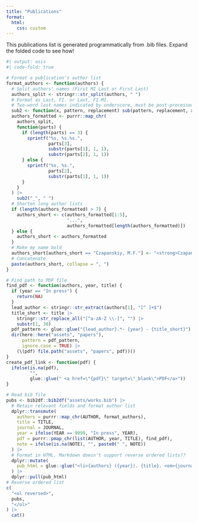 ```yaml
---
title: "Publications"
format:
  html: 
    css: custom
---
```


This publications list is generated programmatically from .bib files. Expand the folded code to see how!

```r
#| output: asis
#| code-fold: true

# Format a publication's author list
format_authors <- function(authors) {
  # Split authors' names (First MI Last or First Last)
  authors_split <- stringr::str_split(authors, " ")
  # Format as Last, FI. or Last, FI.MI.
  # Two-word last names indicated by underscore, must be post-processed
  sub2 <- function(x, pattern, replacement) sub(pattern, replacement, x)
  authors_formatted <- purrr::map_chr(
    authors_split,
    function(parts) {
      if (length(parts) == 3) {
        sprintf("%s, %s.%s.", 
                parts[3], 
                substr(parts[1], 1, 1), 
                substr(parts[2], 1, 1))
      } else {
        sprintf("%s, %s.", 
                parts[2], 
                substr(parts[1], 1, 1))
      }
    }
  ) |>
    sub2("_", " ")
  # Shorten long author lists
  if (length(authors_formatted) > 7) {
    authors_short <- c(authors_formatted[1:5], 
                       "...", 
                       authors_formatted[length(authors_formatted)])
  } else {
    authors_short <- authors_formatted
  }
  # Make my name bold
  authors_short[authors_short == "Czapanskiy, M.F."] <- "<strong>Czapanskiy, M.F.</strong>"
  # Concatenate
  paste(authors_short, collapse = ", ")
}

# Find path to PDF file
find_pdf <- function(authors, year, title) {
  if (year == "In press") {
    return(NA)
  }
  lead_author <- stringr::str_extract(authors[1], "[^ ]+$")
  title_short <- title |>
    stringr::str_replace_all("[^a-zA-Z \\-]", "") |>
    substr(1, 30)
  pdf_pattern <- glue::glue("{lead_author}.*- {year} - {title_short}")
  dir(here::here("assets", "papers"), 
      pattern = pdf_pattern,
      ignore.case = TRUE) |>
    (\(pdf) file.path("assets", "papers", pdf))()
}
create_pdf_link <- function(pdf) {
  ifelse(is.na(pdf), 
         "", 
         glue::glue(" <a href=\"{pdf}\" target=\"_blank\">PDF</a>"))
}

# Read bib file
pubs <- bib2df::bib2df("assets/works.bib") |>
  # Retain relevant fields and format author list
  dplyr::transmute(
    authors = purrr::map_chr(AUTHOR, format_authors),
    title = TITLE,
    journal = JOURNAL,
    year = ifelse(YEAR == 9999, "In press", YEAR),
    pdf = purrr::pmap_chr(list(AUTHOR, year, TITLE), find_pdf),
    note = ifelse(is.na(NOTE), "", paste0(" ", NOTE))
  ) |>
  # Format in HTML. Markdown doesn't support reverse ordered lists??
  dplyr::mutate(
    pub_html = glue::glue("<li>{authors} ({year}). {title}. <em>{journal}</em>.{note}{create_pdf_link(pdf)}</li>")
  ) |>
  dplyr::pull(pub_html)
# Reverse ordered list
c(
  "<ol reversed>",
  pubs,
  "</ol>"
) |>
  cat()
```

